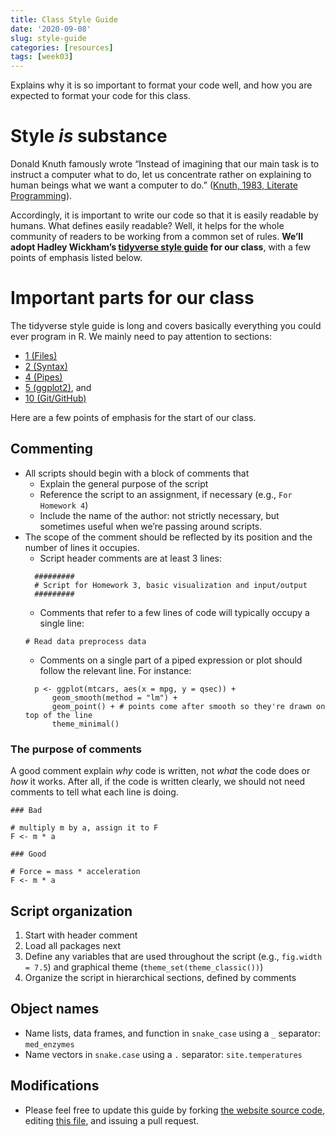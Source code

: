 ```yaml
---
title: Class Style Guide
date: '2020-09-08'
slug: style-guide
categories: [resources]
tags: [week03]
---
```


Explains why it is so important to format your code well, and how you are expected to format your code for this class.

<!--more-->

# Style *is* substance

Donald Knuth famously wrote "Instead of imagining that our main task is to instruct a computer what to do, let us concentrate rather on explaining to human beings what we want a computer to do." ([Knuth, 1983, Literate Programming](http://www.literateprogramming.com/knuthweb.pdf)).

Accordingly, it is important to write our code so that it is easily readable by humans. What defines easily readable? Well, it helps for the whole community of readers to be working from a common set of rules. **We'll adopt Hadley Wickham's [tidyverse style guide](https://style.tidyverse.org/) for our class**, with a few points of emphasis listed below.

# Important parts for our class

The tidyverse style guide is long and covers basically everything you could ever program in R. We mainly need to pay attention to sections:

* [1 (Files)](https://style.tidyverse.org/files.html)
* [2 (Syntax)](https://style.tidyverse.org/syntax.html)
* [4 (Pipes)](https://style.tidyverse.org/pipes.html)
* [5 (ggplot2)](https://style.tidyverse.org/ggplot2.html), and 
* [10 (Git/GitHub)](https://style.tidyverse.org/gitgithub.html)

Here are a few points of emphasis for the start of our class.

## Commenting

* All scripts should begin with a block of comments that
    - Explain the general purpose of the script
    - Reference the script to an assignment, if necessary (e.g., `For Homework 4`)
    - Include the name of the author: not strictly necessary, but sometimes useful when we're passing around scripts.
* The scope of the comment should be reflected by its position and the number of lines it occupies. 
    - Script header comments are at least 3 lines:
```
    #########
    # Script for Homework 3, basic visualization and input/output
    #########
```
    - Comments that refer to a few lines of code will typically occupy a single line:
    ```
    # Read data preprocess data
    ```
    - Comments on a single part of a piped expression or plot should follow the relevant line. For instance:
```
    p <- ggplot(mtcars, aes(x = mpg, y = qsec)) + 
        geom_smooth(method = "lm") + 
        geom_point() + # points come after smooth so they're drawn on top of the line
        theme_minimal()
```

### The purpose of comments

A good comment explain *why* code is written, not *what* the code does or *how* it works. After all, if the code is written clearly, we should not need comments to tell what each line is doing. 

```
### Bad

# multiply m by a, assign it to F
F <- m * a

### Good

# Force = mass * acceleration
F <- m * a
```

## Script organization

1. Start with header comment
2. Load all packages next
3. Define any variables that are used throughout the script (e.g., `fig.width = 7.5`) and graphical theme (`theme_set(theme_classic())`)
4. Organize the script in hierarchical sections, defined by comments

## Object names

* Name lists, data frames, and function in `snake_case` using a `_` separator: 
`med_enzymes`
* Name vectors in `snake.case` using a `.` separator: `site.temperatures`

## Modifications

* Please feel free to update this guide by forking [the website source code](https://github.com/adsteen/490_site_source), editing [this file](https://github.com/adsteen/490_site_source/blob/master/content/resources/2020-09-03-MICR-490-style-guide.Rmd), and issuing a pull request.
